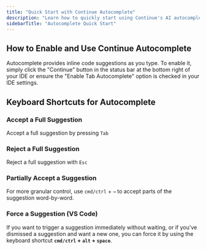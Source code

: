 ```yaml
---
title: "Quick Start with Continue Autocomplete"
description: "Learn how to quickly start using Continue's AI autocomplete in your IDE, including enabling inline code suggestions and keyboard shortcuts for accepting, rejecting, or partially accepting completions."
sidebarTitle: "Autocomplete Quick Start"
---
```


## How to Enable and Use Continue Autocomplete

Autocomplete provides inline code suggestions as you type. To enable it, simply click the "Continue" button in the status bar at the bottom right of your IDE or ensure the "Enable Tab Autocomplete" option is checked in your IDE settings.

## Keyboard Shortcuts for Autocomplete

### Accept a Full Suggestion

Accept a full suggestion by pressing `Tab`

### Reject a Full Suggestion

Reject a full suggestion with `Esc`

### Partially Accept a Suggestion

For more granular control, use `cmd/ctrl` + `→` to accept parts of the suggestion word-by-word.

### Force a Suggestion (VS Code)

If you want to trigger a suggestion immediately without waiting, or if you've dismissed a suggestion and want a new one, you can force it by using the keyboard shortcut **`cmd/ctrl` + `alt` + `space`**.